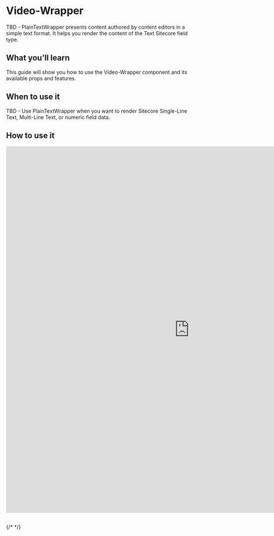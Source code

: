
<Meta of={VideoWrapperStories} />

# Video-Wrapper

TBD - PlainTextWrapper presents content authored by content editors in a simple text format. It helps you render the content of the Text Sitecore field type.

## What you’ll learn 

This guide will show you how to use the Video-Wrapper component and its available props and features.

## When to use it 

TBD - Use PlainTextWrapper when you want to render Sitecore Single-Line Text, Multi-Line Text, or numeric field data.

## How to use it 

<iframe
  src="http://localhost:6006/?path=/story/helpers-generic-wrappers-video-wrapper--default"
  width="1000"
  height="1000"
  frameborder="0"
></iframe>

##

{/* <Canvas of={CheckboxStories.Card} /> */}

